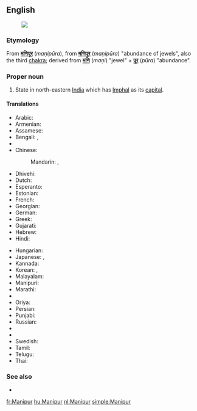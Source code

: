 ==English==
{{wikipedia}}
[[Image:Manipur in India (disputed hatched).svg|thumb|]]
===Etymology===
From {{etyl|hi}} '''[[मणिपूर]]''' (''maṇipūra''), from {{etyl|sa}} '''[[मणिपूर]]''' (''maṇipūra'') "abundance of jewels", also the third [[chakra]]; derived from '''[[मणि]]''' (''maṇi'') "jewel" + '''[[पूर]]''' (''pūra'') "abundance".

===Proper noun===
{{en-proper noun}}

# State in north-eastern [[India]] which has [[Imphal]] as its [[capital]].

====Translations====
{{trans-top|Manipur, India}}
* Arabic: {{t-|ar|مانيبور|m|tr=manibuur}}
* Armenian: {{t-|hy|Մանիպուր|tr=Manipur}}
* Assamese: {{t-|as|মণিপুৰ|sc=Beng}}
* Bengali: {{t-|bn|মিণপুর|tr=miṇapura|sc=Beng}}, {{t-|bn|মণিপুর|sc=Beng}}
* {{trreq|hne}}
* Chinese:
*: Mandarin: {{t|cmn|曼尼普爾邦|tr=Běndìzhìlǐ|sc=Hani}}, {{t|cmn|曼尼普尔邦|tr=Mànnípǔ'ěr-bāng|sc=Hani}}
* Dhivehi: {{t|dv|މަނިޕޫރު|sc=Thaa}}
* Dutch: {{t+|nl|Manipur}}
* Esperanto: {{t-|eo|Manipuro}}
* Estonian: {{t-|et|Manipur}}
* French: {{t+|fr|Manipur}}
* Georgian: {{t-|ka|მანიპური|sc=Geor}}
* German: {{t-|de|Manipur}}
* Greek: {{t-|el|Μανιπούρ|sc=Grek}}
* Gujarati: {{t-|gu|મણિપુર|sc=Gujr}}
* Hebrew: {{t-|he|מאניפור}}
* Hindi: {{t-|hi|मणिपूर|tr=maṇipūr}}
{{trans-mid}}
* Hungarian: {{t+|hu|Manipur}}
* Japanese: {{t-|ja|マニプル州|tr=Manipuru-shū}}, {{t-|ja|マニプル|tr=Manipuru}}
* Kannada: {{t-|kn|ಮಣಿಪುರ|sc=Knda}}
* Korean: {{t-|ko|마니푸르 주|tr=Manipureu ju|sc=Hang}},  {{t-|ko|마니푸르|tr=Manipureu|sc=Hang}}
* Malayalam: {{t-|ml|മണിപ്പൂർ|sc=Mlym}}
* Manipuri: {{tø|mni|মণিপুর|tr=maṇipur|sc=Beng}}
* Marathi: {{t-|mr|मणिपूर|sc=Deva}}
* {{trreq|lus}}
* Oriya: {{t-|or|ମଣିପୁର|tr=maṇipur|sc=Orya}}
* Persian: {{t-|fa|مانی‌پور}}
* Punjabi: {{t-|pa|ਮਨੀਪੁਰ|tr=manīpur|sc=Guru}}
* Russian: {{t-|ru|Манипур|m|tr=Manipúr}}
* {{trreq|sat}}
* {{trreq|sip}}
* Swedish: {{t-|sv|Manipur}}
* Tamil: {{t+|ta|மணிப்பூர்|sc=Taml}}
* Telugu: {{t+|te|మణిపూర్|tr=maṇipūr}}
* Thai: {{t-|th|รัฐมณีปุระ|tr=rát má-nee-bpù-rá}}
{{trans-bottom}}

===See also===
* {{list|en|states of India}}


[[fr:Manipur]]
[[hu:Manipur]]
[[nl:Manipur]]
[[simple:Manipur]]